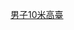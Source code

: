 {{navbox
|name  = 世界游泳錦標賽跳水項目－男子10米高臺冠軍
|title = [[世界游泳錦標賽跳水賽事得獎者列表|世界游泳錦標賽跳水項目－男子10公尺高臺冠軍]]
|titlestyle=background:#99BADD
|liststyle = text-align:left;
|listclass = plainlist

|list1 = {{div col|colwidth=20em}}
* [[1973年世界游泳錦標賽跳水比賽|1973]]：{{flagicon|ITA}} [[克劳斯·迪比亚西]]
* [[1975年世界游泳錦標賽跳水比賽|1975]]：{{flagicon|ITA}} [[克劳斯·迪比亚西]]
* [[1978年世界游泳錦標賽跳水比賽|1978]]：{{flagicon|USA}} [[格雷格·洛加尼斯]]
* [[1982年世界游泳錦標賽跳水比賽|1982]]：{{flagicon|USA}} [[格雷格·洛加尼斯]]
* [[1986年世界游泳錦標賽跳水比賽|1986]]：{{flagicon|USA}} [[格雷格·洛加尼斯]]
* [[1991年世界游泳錦標賽跳水比賽|1991]]：{{flagicon|CHN}} [[孙淑伟]]
* [[1994年世界游泳錦標賽跳水比賽|1994]]：{{flagicon|RUS}} [[德米特里·萨乌丁]]
* [[1998年世界游泳錦標賽跳水比賽|1998]]：{{flagicon|RUS}} [[德米特里·萨乌丁]]
* [[2001年世界游泳錦標賽跳水比賽|2001]]：{{flagicon|CHN}} [[田亮]]
* [[2003年世界游泳錦標賽跳水比賽|2003]]：{{flagicon|CAN}} [[亚历山大·德斯帕蒂]]
* [[2005年世界游泳錦標賽跳水比賽|2005]]：{{flagicon|CHN}} [[胡佳 (跳水运动员)|胡佳]]
* [[2007年世界游泳錦標賽跳水比賽|2007]]：{{flagicon|RUS}} [[格列布·加尔佩林]]
* [[2009年世界游泳錦標賽跳水比賽|2009]]：{{flagicon|GBR}} [[湯姆·戴利]]
* [[2011年世界游泳錦標賽跳水比賽|2011]]：{{flagicon|CHN}} [[邱波]]
* [[2013年世界游泳錦標賽跳水比賽|2013]]：{{flagicon|CHN}} [[邱波]]
* [[2015年世界游泳錦標賽跳水比賽|2015]]：{{flagicon|CHN}} [[邱波]]
* [[2017年世界游泳錦標賽跳水比賽|2017]]：{{flagicon|GBR}} [[湯姆·戴利]]
* [[2019年世界游泳錦標賽跳水比賽|2019]]：{{flagicon|CHN}} [[杨健 (跳水运动员)|楊健]]

}}<noinclude>
[[Category:世界游泳錦標賽跳水項目冠軍模板|男子10米高臺]]
</noinclude>